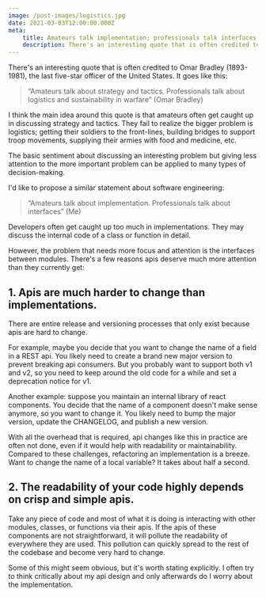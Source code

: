 ```yaml
---
image: /post-images/logistics.jpg
date: 2021-03-03T12:00:00.000Z
meta:
    title: Amateurs talk implementation; professionals talk interfaces
    description: There's an interesting quote that is often credited to Omar Bradley (1893-1981), the last five-star officer of the United States.  It goes like this...
---
```


There's an interesting quote that is often credited to Omar Bradley (1893-1981), the last five-star officer of the United States.  It goes like this:

> “Amateurs talk about strategy and tactics. Professionals talk about logistics and sustainability in warfare” (Omar Bradley)

I think the main idea around this quote is that amateurs often get caught up in discussing strategy and tactics.  They fail to realize the bigger problem is logistics; getting their soldiers to the front-lines, building bridges to support troop movements, supplying their armies with food and medicine, etc.

The basic sentiment about discussing an interesting problem but giving less attention to the more important problem can be applied to many types of decision-making.

I'd like to propose a similar statement about software engineering:
> “Amateurs talk about implementation. Professionals talk about interfaces” (Me)

Developers often get caught up too much in implementations.  They may discuss the internal code of a class or function in detail.

However, the problem that needs more focus and attention is the interfaces between modules.  There's a few reasons apis deserve much more attention than they currently get:

## 1. Apis are much harder to change than implementations.  

There are entire release and versioning processes that only exist because apis are hard to change.  

For example, maybe you decide that you want to change the name of a field in a REST api.  You likely need to create a brand new major version to prevent breaking api consumers.  But you probably want to support both v1 and v2, so you need to keep around the old code for a while and set a deprecation notice for v1.

Another example: suppose you maintain an internal library of react components.  You decide that the name of a component doesn't make sense anymore, so you want to change it.  You likely need to bump the major version, update the CHANGELOG, and publish a new version.

With all the overhead that is required, api changes like this in practice are often not done, even if it would help with readability or maintainability.  Compared to these challenges, refactoring an implementation is a breeze.  Want to change the name of a local variable?  It takes about half a second.

## 2. The readability of your code highly depends on crisp and simple apis.  
Take any piece of code and most of what it is doing is interacting with other modules, classes, or functions via their apis.  If the apis of these components are not straightforward, it will pollute the readability of everywhere they are used.  This pollution can quickly spread to the rest of the codebase and become very hard to change.

Some of this might seem obvious, but it's worth stating explicitly.  I often try to think critically about my api design and only afterwards do I worry about the implementation.
